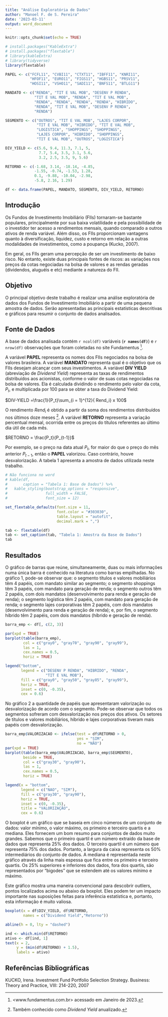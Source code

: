 ---
title: "Análise Exploratória de Dados"
author: "Manoel F. de S. Pereira"
date: '2023-03-11'
output: word_document
---

```{r setup, include=FALSE}
knitr::opts_chunk$set(echo = TRUE)

# install.packages("KableExtra")
# install.packages("flextable")
# library(kableExtra)
# library(tidyverse)
library(flextable)

PAPEL <- c("FCFL11", "CVBI11", "CTXT11", "IBFF11", "KNRI11", 
           "HFOF11", "EURO11", "FIGS11", "HGBS11", "PRSV11", 
           "HOSI11", "VSHO11", "SADI11", "BNFS11", "BTLG11")

MANDATO <- c("RENDA", "TIT E VAL MOB", "DESENV P RENDA",
             "TIT E VAL MOB", "RENDA", "TIT E VAL MOB",
             "RENDA", "RENDA", "RENDA", "RENDA", "HIBRIDO",
             "RENDA", "TIT E VAL MOB", "DESENV P RENDA",
             "RENDA")

SEGMENTO <- c("OUTROS", "TIT E VAL MOB", "LAJES CORPOR", 
              "TIT E VAL MOB", "HIBRIDO", "TIT E VAL MOB", 
              "LOGISTICA", "SHOPPINGS", "SHOPPINGS", 
              "LAJES CORPOR", "HIBRIDO", "SHOPPINGS",
              "TIT E VAL MOB", "OUTROS", "LOGISTICA")

DIV_YIELD <- c(5.6, 9.4, 11.3, 7.1, 5, 
               7.7, 5.4, 3.5, 3.1, 5.6, 
               3.2, 2.5, 3.5, 9, 5.6)

RETORNO <- c(-1.68, 3.14, -18.14, -4.85, 
             -1.55, -0.74, -1.53, 1.28,
             0.1, -9.88, -10.04, -2.98,
             -5.8, 2.16, 1.29)

df <- data.frame(PAPEL, MANDATO, SEGMENTO, DIV_YIELD, RETORNO)

```

## Introdução

Os Fundos de Investimento Imobiliário (FIIs) tornaram-se bastante
populares, principalmente por sua baixa volatilidade e pela  possibilidade de o investidor ter acesso a rendimentos mensais, quando comparado a outros ativos de renda variável. Além disso, os FIIs proporcionam vantagens quanto à diversificação, liquidez, custo e retorno em relação a outras modalidades de investimentos, como a poupança (Kucko, 2007). 

Em geral, os FIIs geram uma percepção de ser um investimento de baixo risco. No entanto, existe duas principais fontes de riscos: as variações nos preços da cotas negociadas na bolsa de valores e as rendas geradas (dividendos, aluguéis e etc) mediante a natureza do FII.

## Objetivo

O principal objetivo deste trabalho é realizar uma análise exploratória de dados dos Fundos de Investimento Imobiliário a partir de uma pequena amostra de dados. Serão apresentadas as principais estatísticas descritivas e gráficos para resumir o conjunto de dados analisados.

## Fonte de Dados

A base de dados analisada contém `r ncol(df)` variáveis (**`r names(df)`**) e `r nrow(df)` observações que foram coletadas no site Fundamentus ^[<www.fundamentus.com.br> acessado em Janeiro de 2023.].

A variável **PAPEL** representa os nomes dos FIIs  negociados na bolsa de valores brasileira. A variável **MANDATO** representa qual é o objetivo que os FIIs desejam alcançar com seus investimentos. A variável **DIV YIELD** (abreviação de *Dividend Yield*) representa as taxas de rendimentos distribuídos aos acionistas, conforme o valor de suas cotas negociadas na bolsa de valores. Ela é calculada dividindo o rendimento pelo valor da cota, $P_t$, e multiplicada por 100 para se obter a taxa do Dividend Yield:

$DIV-YIELD =\frac{1}{P_t}\sum_{i = 1}^{12}{ Rend_i} x 100$

O rendimento $Rend_i$ é obtido a partir da soma dos rendimentos distribuídos nos últimos doze meses ^[Também conhecido como *Dividend Yield* anualizado.]. A variável **RETORNO** representa a variação percentual mensal, ocorrida entre os preços do títulos referentes ao último dia útil de cada mês. 

$RETORNO = \frac{P_t}{P_{t-1}}$

Por exemplo, se o preço na data atual $P_t$, for maior do que o preço do mês anterior $P_{t-1}$, então o **PAPEL** valorizou. Caso contrário, houve desvalorização. A tabela 1 apresenta a amostra de dados utilizada neste trabalho. 

```{r, echo = FALSE, warning=FALSE}

# Não funciona no word
# kable(df,
#       caption = "Tabela 1: Base de Dados") %>% 
#   kable_styling(bootstrap_options = "responsive",
#                 full_width = FALSE,
#                 font_size = 12)

set_flextable_defaults(font.size = 11, 
                       font.color = "#303030",
                       table.layout = "autofit",
                       decimal.mark = ",")

tab <- flextable(df)
tab <- set_caption(tab, "Tabela 1: Amostra da Base de Dados")
tab

```

## Resultados

O gráfico de barras que reúne, simultaneamente, duas ou mais informações numa única barra é conhecido na literatura como barras empilhadas.
No gráfico 1, pode-se observar que: o segmento títulos e valores mobiliários têm 4 papéis, com mandato similar ao segmento; o segmento shoppings têm 3 papéis, com mandato para geração de renda; o segmento outros têm 2 papéis, com dois mandatos (desenvolvimento para renda e geração de renda); o segmento logística têm 2 papéis, com mandato para geração de renda; o segmento lajes corporativas têm 2 papéis, com dois mandatos (desenvolvimento para renda e geração de renda); e, por fim, o segmento híbrido têm 2 papéis, com dois mandatos (híbrido e geração de renda).

```{r echo=FALSE, fig.height=4, fig.width=6, fig.cap="Gráfico 1: Segmentos e Mandatos"}

barra_emp <- df[, c(2, 3)]

par(xpd = TRUE)
barplot(table(barra_emp),
        col = c("gray0", "gray70", "gray90", "gray99"),
        las = 1,
        cex.names = 0.5,
        horiz = TRUE)

legend("bottom",
       legend = c("DESENV P RENDA", "HIBRIDO", "RENDA", 
                  "TIT E VAL MOB"), 
       fill = c("gray0", "gray50", "gray85", "gray99"),
       horiz = TRUE,
       inset = c(0, -0.35),
       cex = 0.6)
```

No gráfico 2 a quantidade de papéis que apresentaram valorização ou desvalorização de acordo com o segmento. Pode-se observar que todos os segmentos sofreram com desvalorização nos preços dos ativos. Os setores de títulos e valores mobiliários, híbrido e lajes corporativas tiveram mais papéis com desvalorização.

```{r echo=FALSE, fig.height=4, fig.width=6, fig.cap="Gráfico 2: Valorização por Segmento"}

barra_emp$VALORIZACAO <- ifelse(test = df$RETORNO > 0,
                                yes = "SIM",
                                no = "NÃO")
par(xpd = TRUE)
barplot(table(barra_emp$VALORIZACAO, barra_emp$SEGMENTO),
        beside = TRUE,
        col = c("gray30", "gray90"),
        las = 1,
        cex.names = 0.5,
        horiz = TRUE)

legend(x = "bottom",
       legend = c("NAO", "SIM"),
       fill = c("gray30", "gray90"),
       horiz = TRUE,
       inset = c(0, -0.35),
       title = "VALORIZAÇÃO",
       cex = 0.6)

```

O boxplot é um gráfico que se baseia em cinco números de um conjunto de dados: valor mínimo, o valor máximo, os primeiro e terceiro quartis e a mediana. Eles fornecem um bom resumo para conjuntos de dados muito grandes.
Sabemos que o primeiro quartil é um número extraído da base de dados que representa 25% dos dados. O terceiro quartil é um número que representa 75% dos dados. Portanto, a largura da caixa representa os 50% intermediários do conjunto de dados. A mediana é representada neste gráfico através da linha mais espessa que fica entre os primeiro e terceiro quartis. Os 25% superiores e inferiores dos dados, fora dos quartis, são representados por “bigodes” que se estendem até os valores mínimo e máximo. 

Este gráfico mostra uma maneira convencional para descobrir outliers, pontos localizados acima ou abaixo da boxplot. Eles podem ter um impacto importante nas suposições feitas para inferência estatística e, portanto, esta informação é muito valiosa.

```{r echo=FALSE, warning=FALSE, message=FALSE, fig.cap="Gráfico 3: Dividend Yield e Retorno"}

boxplot(x = df$DIV_YIELD, df$RETORNO,
        names = c("Dividend Yield","Retorno"))

abline(h = 0, lty = "dashed")

ind <- which.min(df$RETORNO)
ativo <- df[ind, 1]
text(x = 2,
     y = (min(df$RETORNO) + 1.5),
     labels = ativo)

```


## Referências Bibliográficas
KUCKO, Irena. Investment Fund Portfolio Selection Strategy. Business: Theory and Practice, VIII: 214-220, 2007